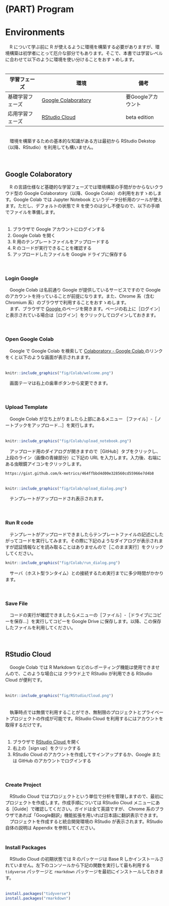 # (PART) Program {-}

# Environments
　R について学ぶ前に R が使えるように環境を構築する必要がありますが、環境構築は初学者にとって厄介な部分でもあります。そこで、本書では学習レベルに合わせて以下のように環境を使い分けることをおすゝめします。  
　  

学習フェーズ     | 環境                                    | 備考
-----------------|-----------------------------------------|--------------------
基礎学習フェーズ | [Google Colaboratory <i class="fa fa-external-link"></i>](https://colab.research.google.com/?hl=ja){target="_blank" title="Google Colab"} | 要Googleアカウント
応用学習フェーズ | [RStudio Cloud <i class="fa fa-external-link"></i>](https://rstudio.cloud/){target="_blank" title="RStudio, PBC"} | beta edition

　  
　環境を構築するための基本的な知識がある方は最初から RStudio Dekstop（以降、RStudio）を利用しても構いません。  

　  

## Google Colaboratory
　R の言語仕様など基礎的な学習フェーズでは環境構築の手間がかからないクラウド型の Google Colaboratory（以降、Google Colab）の利用をおすゝめします。Google Colab では Jupyter Notebook というデータ分析用のツールが使えます。ただし、デフォルトの状態で R を使うのは少し不便なので、以下の手順でファイルを準備します。  
　  

1. ブラウザで Google アカウントにログインする
1. Google Colab を開く
1. R 用のテンプレートファイルをアップロードする
1. R のコードが実行できることを確認する
1. アップロードしたファイルを Google ドライブに保存する

　  

### Login Google
　Google Colab は名前通り Google が提供しているサービスですので Google のアカウントを持っていることが前提になります。また、Chrome 系（含む Chromium 系）のブラウザで利用することをおすゝめします。  
　まず、ブラウザで [Google <i class="fa fa-external-link"></i>](https://www.google.co.jp){target="_blank" title="Google"} のページを開きます。ページの右上に［ログイン］と表示されている場合は［ログイン］をクリックしてログインしておきます。  

　

### Open Google Colab
　Google で Google Colab を検索して [Colaboratory - Google Colab <i class="fa fa-external-link"></i>](https://colab.research.google.com/notebooks/welcome.ipynb?hl=ja){target="_blank" title=""} のリンクをくと以下のような画面が表示されまます。  
　  

```r
knitr::include_graphics("fig/Colab/welcome.png")
```

　画面テーマは右上の歯車ボタンから変更できます。  

　  

### Upload Template
　Google Colab が立ち上がりましたら上部にあるメニュー ［ファイル］-［ノートブックをアップロード...］を実行します。  
　  

```r
knitr::include_graphics("fig/Colab/upload_notebook.png")
```

　アップロード用のダイアログが開きますので［GitHub］タブをクリックし、上段のライン（画像の青線部分）に下記の URL を入力します。入力後、右端にある虫眼鏡アイコンをクリックします。  

`https://gist.github.com/k-metrics/464ffbbd4d00e328560cd55966e7d4b8`  
　  

```r
knitr::include_graphics("fig/Colab/upload_dialog.png")
```

　テンプレートがアップロードされ表示されます。  

　  

### Run R code
　テンプレートがアップロードできましたらテンプレートファイルの記述にしたがってコードを実行してみます。その際に下記のようなダイアログが表示されますが認証情報などを読み取ることはありませんので［このまま実行］をクリックしてください。
```r
knitr::include_graphics("fig/Colab/run_dialog.png")
```

　サーバ（ホスト型ランタイム）との接続するため実行までに多少時間がかかります。  

　  

### Save File
　コードの実行が確認できましたらメニューの［ファイル］-［ドライブにコピーを保存...］を実行してコピーを Google Drive に保存します。以降、この保存したファイルを利用してください。  

　  

## RStudio Cloud
　Google Colab では R Markdown などのレポーティング機能は使用できませんので、このような場合には クラウド上で RStudio が利用できる RStudio Cloud が便利です。  
　  
```r
knitr::include_graphics("fig/RStudio/Cloud.png")
```
　  
　執筆時点では無償で利用することができ、無制限のプロジェクトとプライベートプロジェクトの作成が可能です。RStudio Cloud を利用するにはアカウントを取得するだけです。  
　  

1. ブラウザで [RStudio Cloud <i class="fa fa-external-link"></i>](https://rstudio.cloud/){target="_blank" title="Beta edition"} を開く
1. 右上の［sign up］をクリックする
1. RStudio Cloud のアカウントを作成してサインアップするか、Google または GitHub のアカウントでログインする

　  

### Create Project
　RStudio Cloud ではプロジェクトという単位で分析を管理しますので、最初にプロジェクトを作成します。作成手順については RStudio Cloud メニューにある［Guide］で確認してください。ガイドは全て英語ですが、 Chrome 系のブラウザであれば「Google翻訳」機能拡張を用いれば日本語に翻訳表示できます。  
　プロジェクトを作成すると統合開発環境の RStudio が表示されます。RStudio 自体の説明は Appendix を参照してください。  
　  

### Install Packages
　RStudio Cloud の初期状態では R のパッケージは Base R しかインストールされていません。左下のコンソールから下記の関数を実行して最も利用する `tidyverse` パッケージと `rmarkdown` パッケージを最初にインストールしておきます。  
　  

```r
install.packages("tidyverse")
install.packages("rmarkdown")
```



